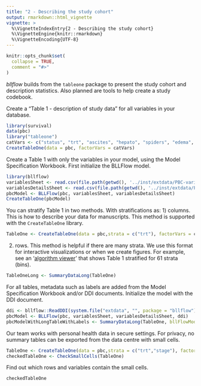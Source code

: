 ```yaml
---
title: "2 - Describing the study cohort"
output: rmarkdown::html_vignette
vignette: >
  %\VignetteIndexEntry{2 - Describing the study cohort}
  %\VignetteEngine{knitr::rmarkdown}
  %\VignetteEncoding{UTF-8}
---
```

```r
knitr::opts_chunk$set(
  collapse = TRUE,
  comment = "#>"
)
```
_bllflow_ builds from the `tableone` package to present the study cohort and description statistics. Also planned are tools to help create a study codebook.

Create a "Table 1 - description of study data" for all variables in your database.
```r
library(survival)
data(pbc)
library("tableone")
catVars <- c("status", "trt", "ascites", "hepato", "spiders", "edema", "stage")
CreateTableOne(data = pbc, factorVars = catVars)
```

Create a Table 1 with only the variables in your model, using the Model Specification Workbook.
First initialize the BLLFlow model.
```r
library(bllflow)
variablesSheet <- read.csv(file.path(getwd(), '../inst/extdata/PBC-variables.csv'))
variablesDetailsSheet <- read.csv(file.path(getwd(), '../inst/extdata/PBC-variableDetails.csv'))
pbcModel <- BLLFlow(pbc, variablesSheet, variablesDetailsSheet)
CreateTableOne(pbcModel)
```

You can stratify Table 1 in two methods. With stratifications as:
1) columns. This is how to describe your data for manuscripts. This method is supported with the `CreateTableOne` library.
```r
TableOne <- CreateTableOne(data = pbc,strata = c("trt"), factorVars = catVars)
```

2) rows. This method is helpful if there are many strata. We use this format for interactive visualizations or when we create figures. 
For example, see an '[algorithm viewer](http://algorithm-viewer.projectbiglife.ca/#/respect)' that shows Table 1 stratified for 61 strata (bins).
```r
TableOneLong <- SummaryDataLong(TableOne)
```

For all tables, metadata such as labels are added from the Model Specification Workbook and/or DDI documents.
Initialize the model with the DDI document.
```r
ddi <- bllflow::ReadDDI(system.file("extdata", "", package = "bllflow"), "pbcDDI.xml")
pbcModel <- BLLFlow(pbc, variablesSheet, variablesDetailsSheet, ddi) 
pbcModelWithLongTableWithLabels <- SummaryDataLong(TableOne, bllFlowModel = pbcModel, longTable = TableOneLong)
```

Our team works with personal health data in secure settings. For privacy, no summary tables can be exported from the data centre with small cells.
```r
TableOne <- CreateTableOne(data = pbc,strata = c("trt","stage"), factorVars = catVars)
checkedTableOne <- CheckSmallCells(TableOne)
```

Find out which rows and variables contain the small cells.
```r
checkedTableOne
```